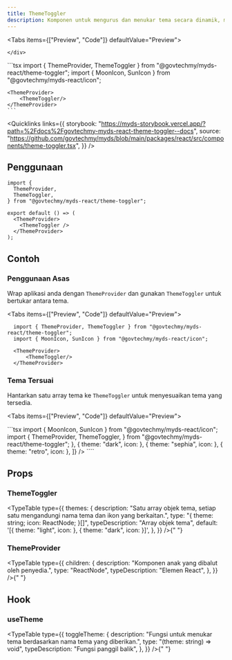 ```yaml
---
title: ThemeToggler
description: Komponen untuk mengurus dan menukar tema secara dinamik, menggunakan hook useTheme.
---
```



<Tabs items={["Preview", "Code"]} defaultValue="Preview">
  <Tab value="Preview">
    <div className="flex justify-center">

    </div>

  </Tab>
  <Tab value="Code">
    ```tsx
    import { ThemeProvider, ThemeToggler } from "@govtechmy/myds-react/theme-toggler";
    import { MoonIcon, SunIcon } from "@govtechmy/myds-react/icon";

    <ThemeProvider>
        <ThemeToggler/>
    </ThemeProvider>
    ```

  </Tab>
</Tabs>

<Quicklinks
  links={{
    storybook:
      "https://myds-storybook.vercel.app/?path=%2Fdocs%2Fgovtechmy-myds-react-theme-toggler--docs",
    source:
      "https://github.com/govtechmy/myds/blob/main/packages/react/src/components/theme-toggler.tsx",
  }}
/>

## Penggunaan

```tsx copy
import {
  ThemeProvider,
  ThemeToggler,
} from "@govtechmy/myds-react/theme-toggler";
```

```tsx copy
export default () => (
  <ThemeProvider>
    <ThemeToggler />
  </ThemeProvider>
);
```

## Contoh

### Penggunaan Asas

Wrap aplikasi anda dengan `ThemeProvider` dan gunakan `ThemeToggler` untuk bertukar antara tema.

<Tabs items={["Preview", "Code"]} defaultValue="Preview">
  <Tab value="Preview">
    <div className="flex justify-center">
    </div>
  </Tab>
  <Tab value="Code">
  ```tsx
    import { ThemeProvider, ThemeToggler } from "@govtechmy/myds-react/theme-toggler";
    import { MoonIcon, SunIcon } from "@govtechmy/myds-react/icon";

    <ThemeProvider>
        <ThemeToggler/>
    </ThemeProvider>

````
</Tab>
</Tabs>

### Tema Tersuai

Hantarkan satu array tema ke `ThemeToggler` untuk menyesuaikan tema yang tersedia.

<Tabs items={["Preview", "Code"]} defaultValue="Preview">
<Tab value="Preview">
  <div className="flex justify-center">
  </div>
</Tab>
<Tab value="Code">
```tsx
import { MoonIcon, SunIcon } from "@govtechmy/myds-react/icon";
import {
ThemeProvider,
ThemeToggler,
} from "@govtechmy/myds-react/theme-toggler";

  <ThemeProvider>
    <ThemeToggler
      themes={[
        { theme: "light", icon: <SunIcon /> },
        { theme: "dark", icon: <MoonIcon /> },
        { theme: "sephia", icon: <PlaceholderIcon /> },
        { theme: "retro", icon: <PlaceholderIcon /> },
      ]}
    />
  </ThemeProvider>
````

  </Tab>
</Tabs>

## Props

### ThemeToggler

<TypeTable
  type={{
    themes: {
      description:
        "Satu array objek tema, setiap satu mengandungi nama tema dan ikon yang berkaitan.",
      type: "{ theme: string; icon: ReactNode; }[]",
      typeDescription: "Array objek tema",
      default:
        '[{ theme: "light", icon: <SunIcon /> }, { theme: "dark", icon: <MoonIcon /> }]',
    },
  }}
/>{" "}

### ThemeProvider

<TypeTable
  type={{
    children: {
      description: "Komponen anak yang dibalut oleh penyedia.",
      type: "ReactNode",
      typeDescription: "Elemen React",
    },
  }}
/>{" "}

## Hook

### useTheme

<TypeTable
  type={{
    toggleTheme: {
      description:
        "Fungsi untuk menukar tema berdasarkan nama tema yang diberikan.",
      type: "(theme: string) => void",
      typeDescription: "Fungsi panggil balik",
    },
  }}
/>{" "}
